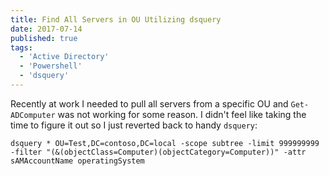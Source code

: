```yaml
---
title: Find All Servers in OU Utilizing dsquery
date: 2017-07-14
published: true
tags:
  - 'Active Directory'
  - 'Powershell'
  - 'dsquery'
---
```


Recently at work I needed to pull all servers from a specific OU and `Get-ADComputer` was not working for some reason. I didn't feel like taking the time to figure it out so I just reverted back to handy `dsquery`:

```
dsquery * OU=Test,DC=contoso,DC=local -scope subtree -limit 999999999 -filter "(&(objectClass=Computer)(objectCategory=Computer))" -attr sAMAccountName operatingSystem
```

